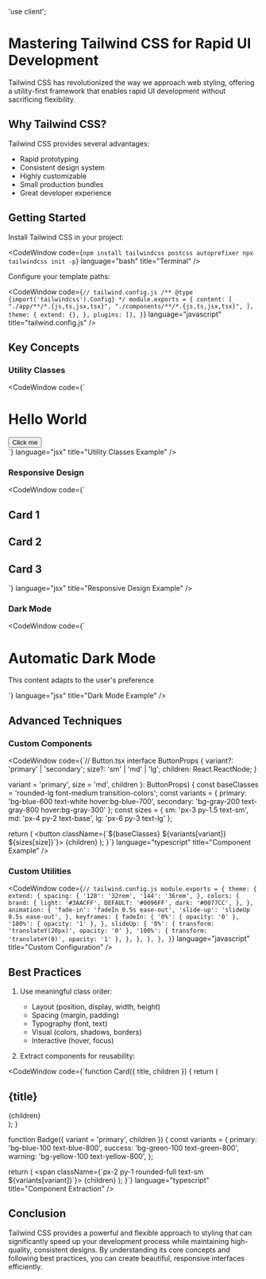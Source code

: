 'use client';


# Mastering Tailwind CSS for Rapid UI Development

Tailwind CSS has revolutionized the way we approach web styling, offering a utility-first framework that enables rapid UI development without sacrificing flexibility.

## Why Tailwind CSS?

Tailwind CSS provides several advantages:

- Rapid prototyping
- Consistent design system
- Highly customizable
- Small production bundles
- Great developer experience

## Getting Started

Install Tailwind CSS in your project:

<CodeWindow
  code={`npm install tailwindcss postcss autoprefixer
npx tailwindcss init -p`}
  language="bash"
  title="Terminal"
/>

Configure your template paths:

<CodeWindow
  code={`// tailwind.config.js
/** @type {import('tailwindcss').Config} */
module.exports = {
  content: [
    "./app/**/*.{js,ts,jsx,tsx}",
    "./components/**/*.{js,ts,jsx,tsx}",
  ],
  theme: {
    extend: {},
  },
  plugins: [],
}`}
  language="javascript"
  title="tailwind.config.js"
/>

## Key Concepts

### Utility Classes

<CodeWindow
  code={`<div className="flex items-center justify-between p-4 bg-white shadow-md rounded-lg">
  <h1 className="text-xl font-bold text-gray-800">
    Hello World
  </h1>
  <button className="px-4 py-2 bg-blue-600 text-white rounded-lg hover:bg-blue-700 transition-colors">
    Click me
  </button>
</div>`}
  language="jsx"
  title="Utility Classes Example"
/>

### Responsive Design

<CodeWindow
  code={`<div className="grid grid-cols-1 md:grid-cols-2 lg:grid-cols-3 gap-4">
  <div className="p-4 bg-white rounded-lg shadow">
    <h2 className="text-lg font-semibold">Card 1</h2>
  </div>
  <div className="p-4 bg-white rounded-lg shadow">
    <h2 className="text-lg font-semibold">Card 2</h2>
  </div>
  <div className="p-4 bg-white rounded-lg shadow">
    <h2 className="text-lg font-semibold">Card 3</h2>
  </div>
</div>`}
  language="jsx"
  title="Responsive Design Example"
/>

### Dark Mode

<CodeWindow
  code={`<div className="bg-white dark:bg-gray-800 text-gray-900 dark:text-white">
  <h1 className="text-2xl font-bold">
    Automatic Dark Mode
  </h1>
  <p className="text-gray-600 dark:text-gray-300">
    This content adapts to the user's preference
  </p>
</div>`}
  language="jsx"
  title="Dark Mode Example"
/>

## Advanced Techniques

### Custom Components

<CodeWindow
  code={`// Button.tsx
interface ButtonProps {
  variant?: 'primary' | 'secondary';
  size?: 'sm' | 'md' | 'lg';
  children: React.ReactNode;
}

  variant = 'primary',
  size = 'md',
  children 
}: ButtonProps) {
  const baseClasses = 'rounded-lg font-medium transition-colors';
  const variants = {
    primary: 'bg-blue-600 text-white hover:bg-blue-700',
    secondary: 'bg-gray-200 text-gray-800 hover:bg-gray-300'
  };
  const sizes = {
    sm: 'px-3 py-1.5 text-sm',
    md: 'px-4 py-2 text-base',
    lg: 'px-6 py-3 text-lg'
  };

  return (
    <button className={\`\${baseClasses} \${variants[variant]} \${sizes[size]}\`}>
      {children}
    </button>
  );
}`}
  language="typescript"
  title="Component Example"
/>

### Custom Utilities

<CodeWindow
  code={`// tailwind.config.js
module.exports = {
  theme: {
    extend: {
      spacing: {
        '128': '32rem',
        '144': '36rem',
      },
      colors: {
        brand: {
          light: '#3AACFF',
          DEFAULT: '#0096FF',
          dark: '#0077CC',
        },
      },
      animation: {
        'fade-in': 'fadeIn 0.5s ease-out',
        'slide-up': 'slideUp 0.5s ease-out',
      },
      keyframes: {
        fadeIn: {
          '0%': { opacity: '0' },
          '100%': { opacity: '1' },
        },
        slideUp: {
          '0%': { transform: 'translateY(20px)', opacity: '0' },
          '100%': { transform: 'translateY(0)', opacity: '1' },
        },
      },
    },
  },
}`}
  language="javascript"
  title="Custom Configuration"
/>

## Best Practices

1. Use meaningful class order:
   - Layout (position, display, width, height)
   - Spacing (margin, padding)
   - Typography (font, text)
   - Visual (colors, shadows, borders)
   - Interactive (hover, focus)

2. Extract components for reusability:

<CodeWindow
  code={`function Card({ title, children }) {
  return (
    <div className="p-6 bg-white dark:bg-gray-800 rounded-lg shadow-lg">
      <h2 className="text-xl font-semibold mb-4">{title}</h2>
      {children}
    </div>
  );
}

function Badge({ variant = 'primary', children }) {
  const variants = {
    primary: 'bg-blue-100 text-blue-800',
    success: 'bg-green-100 text-green-800',
    warning: 'bg-yellow-100 text-yellow-800',
  };

  return (
    <span className={\`px-2 py-1 rounded-full text-sm \${variants[variant]}\`}>
      {children}
    </span>
  );
}`}
  language="typescript"
  title="Component Extraction"
/>

## Conclusion

Tailwind CSS provides a powerful and flexible approach to styling that can significantly speed up your development process while maintaining high-quality, consistent designs. By understanding its core concepts and following best practices, you can create beautiful, responsive interfaces efficiently.